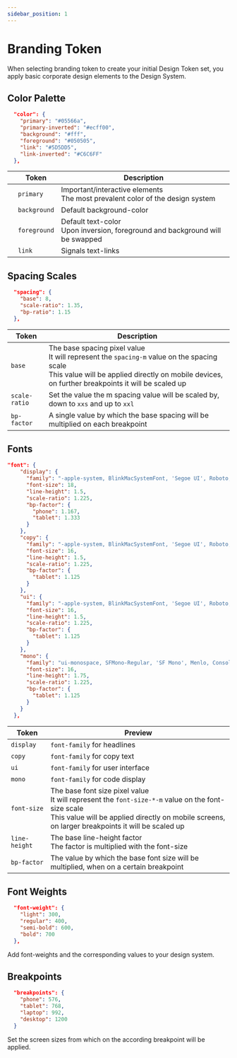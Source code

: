 ```yaml
---
sidebar_position: 1
---
```


# Branding Token

When selecting branding token to create your initial Design Token set, you apply basic corporate design elements to the Design System.

## Color Palette

```json title="token-primitives.json"
  "color": {
    "primary": "#05566a",
    "primary-inverted": "#ecff00",
    "background": "#fff",
    "foreground": "#050505",
    "link": "#5D5DD5",
    "link-inverted": "#C6C6FF"
  },
```

|                                                                        | Token        | Description                                                                      |
| ---------------------------------------------------------------------- | ------------ | -------------------------------------------------------------------------------- |
| <div ks-theme="preview" className="color-preview color-primary"></div> | `primary`    | Important/interactive elements<br/>The most prevalent color of the design system |
| <div ks-theme="preview" className="color-preview color-bg"></div>      | `background` | Default background-color                                                         |
| <div ks-theme="preview" className="color-preview color-fg"></div>      | `foreground` | Default text-color<br/>Upon inversion, foreground and background will be swapped |
| <div ks-theme="preview" className="color-preview color-link"></div>    | `link`       | Signals text-links                                                               |

## Spacing Scales

```json title="token-primitives.json"
  "spacing": {
    "base": 8,
    "scale-ratio": 1.35,
    "bp-ratio": 1.15
  },
```

| Token         | Description                                                                                                                                                                                          |
| ------------- | ---------------------------------------------------------------------------------------------------------------------------------------------------------------------------------------------------- |
| `base`        | The base spacing pixel value<br/>It will represent the `spacing-m` value on the spacing scale<br/>This value will be applied directly on mobile devices, on further breakpoints it will be scaled up |
| `scale-ratio` | Set the value the m spacing value will be scaled by, down to `xxs` and up to `xxl`                                                                                                                   |
| `bp-factor`   | A single value by which the base spacing will be multiplied on each breakpoint                                                                                                                       |

## Fonts

```json title="token-primitives.json"
"font": {
    "display": {
      "family": "-apple-system, BlinkMacSystemFont, 'Segoe UI', Roboto, Helvetica, Arial, sans-serif, 'Apple Color Emoji', 'Segoe UI Emoji', 'Segoe UI Symbol'",
      "font-size": 18,
      "line-height": 1.5,
      "scale-ratio": 1.225,
      "bp-factor": {
        "phone": 1.167,
        "tablet": 1.333
      }
    },
    "copy": {
      "family": "-apple-system, BlinkMacSystemFont, 'Segoe UI', Roboto, Helvetica, Arial, sans-serif, 'Apple Color Emoji', 'Segoe UI Emoji', 'Segoe UI Symbol'",
      "font-size": 16,
      "line-height": 1.5,
      "scale-ratio": 1.225,
      "bp-factor": {
        "tablet": 1.125
      }
    },
    "ui": {
      "family": "-apple-system, BlinkMacSystemFont, 'Segoe UI', Roboto, Helvetica, Arial, sans-serif, 'Apple Color Emoji', 'Segoe UI Emoji', 'Segoe UI Symbol'",
      "font-size": 16,
      "line-height": 1.5,
      "scale-ratio": 1.225,
      "bp-factor": {
        "tablet": 1.125
      }
    },
    "mono": {
      "family": "ui-monospace, SFMono-Regular, 'SF Mono', Menlo, Consolas, 'Liberation Mono', monospace",
      "font-size": 16,
      "line-height": 1.75,
      "scale-ratio": 1.225,
      "bp-factor": {
        "tablet": 1.125
      }
    }
  },
```

| Token         | Preview                                                                                                                                                                                                     |
| ------------- | ----------------------------------------------------------------------------------------------------------------------------------------------------------------------------------------------------------- |
| `display`     | `font-family` for headlines                                                                                                                                                                                 |
| `copy`        | `font-family` for copy text                                                                                                                                                                                 |
| `ui`          | `font-family` for user interface                                                                                                                                                                            |
| `mono`        | `font-family` for code display                                                                                                                                                                              |
| `font-size`   | The base font size pixel value<br/>It will represent the `font-size-*-m` value on the font-size scale<br/>This value will be applied directly on mobile screens, on larger breakpoints it will be scaled up |
| `line-height` | The base line-height factor<br/>The factor is multiplied with the font-size                                                                                                                                 |
| `bp-factor`   | The value by which the base font size will be multiplied, when on a certain breakpoint                                                                                                                      |

## Font Weights

```json title="token-primitives.json"
  "font-weight": {
    "light": 300,
    "regular": 400,
    "semi-bold": 600,
    "bold": 700
  },
```

Add font-weights and the corresponding values to your design system.

## Breakpoints

```json title="token-primitives.json"
  "breakpoints": {
    "phone": 576,
    "tablet": 768,
    "laptop": 992,
    "desktop": 1200
  }
```

Set the screen sizes from which on the according breakpoint will be applied.
